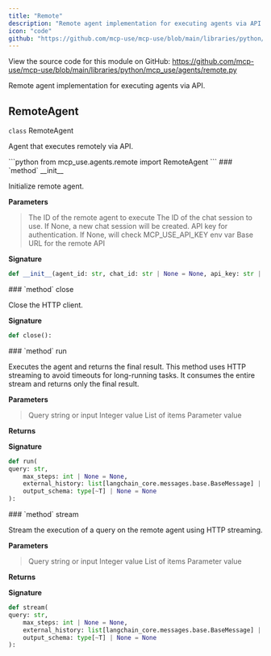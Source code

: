 ```yaml
---
title: "Remote"
description: "Remote agent implementation for executing agents via API API Documentation"
icon: "code"
github: "https://github.com/mcp-use/mcp-use/blob/main/libraries/python/mcp_use/agents/remote.py"
---
```



<Callout type="info" title="Source Code">
View the source code for this module on GitHub: <a href='https://github.com/mcp-use/mcp-use/blob/main/libraries/python/mcp_use/agents/remote.py' target='_blank' rel='noopener noreferrer'>https://github.com/mcp-use/mcp-use/blob/main/libraries/python/mcp_use/agents/remote.py</a>
</Callout>

Remote agent implementation for executing agents via API.

## RemoteAgent

<div>
<RandomGradientBackground className="rounded-lg p-4 w-full h-full rounded-full">
<div className="text-black">
<div className="text-black font-bold text-xl mb-2 mt-8"><code className="!text-black">class</code> RemoteAgent</div>

Agent that executes remotely via API.

</div>
</RandomGradientBackground>
```python
from mcp_use.agents.remote import RemoteAgent
```

<Card type="info">
### `method` __init__

Initialize remote agent.


**Parameters**
><ParamField body="agent_id" type="str" required="True" >   The ID of the remote agent to execute </ParamField>
><ParamField body="chat_id" type="str | None" default="None" >   The ID of the chat session to use. If None, a new chat session will be created. </ParamField>
><ParamField body="api_key" type="str | None" default="None" >   API key for authentication. If None, will check MCP_USE_API_KEY env var </ParamField>
><ParamField body="base_url" type="str" default='https://cloud.mcp-use.com' >   Base URL for the remote API </ParamField>

**Signature**
```python wrap
def __init__(agent_id: str, chat_id: str | None = None, api_key: str | None = None, base_url: str = "https://cloud.mcp-use.com"):
```

</Card>
<Card type="info">
### `method` close

Close the HTTP client.


**Signature**
```python wrap
def close():
```

</Card>

<Card type="info">
### `method` run

Executes the agent and returns the final result.
        This method uses HTTP streaming to avoid timeouts for long-running tasks.
        It consumes the entire stream and returns only the final result.


**Parameters**
><ParamField body="query" type="str" required="True" >   Query string or input </ParamField>
><ParamField body="max_steps" type="int | None" default="None" >   Integer value </ParamField>
><ParamField body="external_history" type="list[langchain_core.messages.base.BaseMessage] | None" default="None" >   List of items </ParamField>
><ParamField body="output_schema" type="type[~T] | None" default="None" >   Parameter value </ParamField>

**Returns**
><ResponseField name="returns" type="str | mcp_use.agents.remote.T" />

**Signature**
```python wrap
def run(
query: str,
    max_steps: int | None = None,
    external_history: list[langchain_core.messages.base.BaseMessage] | None = None,
    output_schema: type[~T] | None = None
):
```

</Card>

<Card type="info">
### `method` stream

Stream the execution of a query on the remote agent using HTTP streaming.


**Parameters**
><ParamField body="query" type="str" required="True" >   Query string or input </ParamField>
><ParamField body="max_steps" type="int | None" default="None" >   Integer value </ParamField>
><ParamField body="external_history" type="list[langchain_core.messages.base.BaseMessage] | None" default="None" >   List of items </ParamField>
><ParamField body="output_schema" type="type[~T] | None" default="None" >   Parameter value </ParamField>

**Returns**
><ResponseField name="returns" type="AsyncGenerator" />

**Signature**
```python wrap
def stream(
query: str,
    max_steps: int | None = None,
    external_history: list[langchain_core.messages.base.BaseMessage] | None = None,
    output_schema: type[~T] | None = None
):
```

</Card>

</div>
